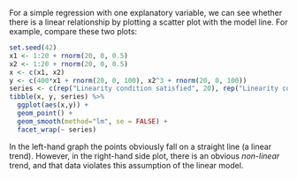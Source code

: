 For a simple regression with one explanatory variable, we can see whether there is a linear relationship by plotting a scatter plot with the model line. For example, compare these two plots:

```r
set.seed(42)
x1 <- 1:20 + rnorm(20, 0, 0.5) 
x2 <- 1:20 + rnorm(20, 0, 0.5)
x <- c(x1, x2)
y <- c(400*x1 + rnorm(20, 0, 100), x2^3 + rnorm(20, 0, 100))
series <- c(rep("Linearity condition satisfied", 20), rep("Linearity condition violated", 20))
tibble(x, y, series) %>%
  ggplot(aes(x,y)) +
  geom_point() +
  geom_smooth(method="lm", se = FALSE) +
  facet_wrap(~ series)
```

In the left-hand graph the points obviously fall on a straight line (a linear trend). However, in the right-hand side plot, there is an obvious *non-linear* trend, and that data violates this assumption of the linear model.

<!--
TODO:
- Add a quiz/code question here asking students to interpret their own graph
- Add quiz questions of other graphs that are harder to interpret
-->